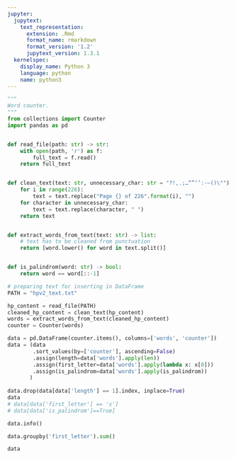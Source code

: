 ```yaml
---
jupyter:
  jupytext:
    text_representation:
      extension: .Rmd
      format_name: rmarkdown
      format_version: '1.2'
      jupytext_version: 1.3.1
  kernelspec:
    display_name: Python 3
    language: python
    name: python3
---
```


```python
"""
Word counter.
"""
from collections import Counter
import pandas as pd


def read_file(path: str) -> str:
    with open(path, 'r') as f:
        full_text = f.read()
    return full_text


def clean_text(text: str, unnecessary_char: str = "?!,.;…“”‘’:-—()\"") -> str:
    for i in range(226):
        text = text.replace("Page {} of 226".format(i), "")
    for character in unnecessary_char:
        text = text.replace(character, " ")
    return text


def extract_words_from_text(text: str) -> list:
    # text has to be cleaned from punctuation
    return [word.lower() for word in text.split()]


def is_palindrom(word: str) -> bool:
    return word == word[::-1]

```

```python
# preparing text for inserting in DataFrame
PATH = "hpv2_text.txt"

hp_content = read_file(PATH)
cleaned_hp_content = clean_text(hp_content)
words = extract_words_from_text(cleaned_hp_content)
counter = Counter(words)

data = pd.DataFrame(counter.items(), columns=['words', 'counter'])
data = (data
        .sort_values(by=['counter'], ascending=False)
        .assign(length=data['words'].apply(len))
        .assign(first_letter=data['words'].apply(lambda x: x[0]))
        .assign(is_palindrom=data['words'].apply(is_palindrom))
       )
        
data.drop(data[data['length'] == 1].index, inplace=True)
data
# data[data['first_letter'] == 's']
# data[data['is_palindrom']==True]

```

```python
data.info()
```

```python
data.groupby('first_letter').sum()
```

```python
data
```
